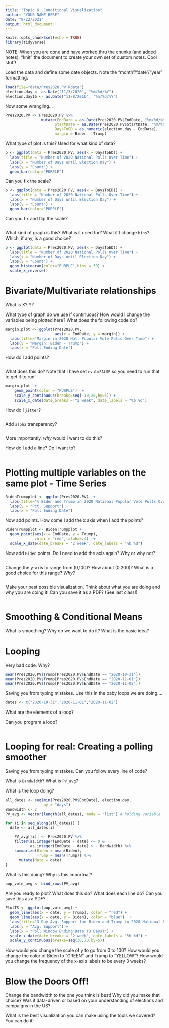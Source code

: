 ```yaml
---
title: "Topic 6. Conditional Visualization"
author: "YOUR NAME HERE"
date: "9/22/2021"
output: html_document
---
```


```r
knitr::opts_chunk$set(echo = TRUE)
library(tidyverse)
```


NOTE: When you are done and have worked thru the chunks (and added notes), "knit" the document to create your own set of custom notes. Cool stuff!

Load the data and define some date objects.  Note the "month"/"date"/"year" formatting.
```r
load(file="data/Pres2020.PV.Rdata")
election.day <- as.Date("11/3/2020", "%m/%d/%Y")   
election.day16 <- as.Date("11/8/2016", "%m/%d/%Y") 
```

Now some wrangling...

```r
Pres2020.PV <- Pres2020.PV %>%
                mutate(EndDate = as.Date(Pres2020.PV$EndDate, "%m/%d/%Y"), 
                      StartDate = as.Date(Pres2020.PV$StartDate, "%m/%d/%Y"),
                      DaysToED = as.numeric(election.day - EndDate),
                      margin = Biden - Trump)
```

What type of plot is this?  Used for what kind of data?

```r
p <- ggplot(data = Pres2020.PV, aes(x = DaysToED)) +
  labs(title = "Number of 2020 National Polls Over Time") + 
  labs(x = "Number of Days until Election Day") + 
  labs(y = "Count") + 
  geom_bar(color="PURPLE") 
```


Can you fix the scale?

```r
p <- ggplot(data = Pres2020.PV, aes(x = DaysToED)) +
  labs(title = "Number of 2020 National Polls Over Time") + 
  labs(x = "Number of Days until Election Day") + 
  labs(y = "Count") + 
  geom_bar(color="PURPLE") 
```

Can you fix and flip the scale?
```r

```

What kind of graph is this? What is it used for?  What if I change `bins`?  Which, if any, is a good choice?

```r
p <- ggplot(data = Pres2020.PV, aes(x = DaysToED)) +
  labs(title = "Number of 2020 National Polls Over Time") + 
  labs(x = "Number of Days until Election Day") + 
  labs(y = "Count") + 
  geom_histogram(color="PURPLE",bins = 30) +
  scale_x_reverse()
```

#   Bivariate/Multivariate relationships

What is X? Y?

What type of graph do we use if continuous?  How would I change the variables being plotted here?  What does the following code do?

```r
margin.plot <- ggplot(Pres2020.PV, 
                      aes(x = EndDate, y = margin)) + 
  labs(title="Margin in 2020 Nat. Popular Vote Polls Over Time") + 
  labs(y = "Margin: Biden - Trump") + 
  labs(x = "Poll Ending Date")
```

How do I add points?
```r

```

What does this do?  Note that I have set `eval=FALSE` so you need to run that to get it to run!

```r
margin.plot  + 
    geom_point(color = "PURPLE")  + 
    scale_y_continuous(breaks=seq(-10,20,by=5)) +
    scale_x_date(date_breaks = "2 week", date_labels = "%b %d") 
```


How do I `jitter`? 

```r

```

Add `alpha` transparency?  
```r

```

More importantly, _why_ would I want to do this?

How do I add a line?  Do I want to?

```r

```

# Plotting multiple variables on the same plot - Time Series


```r
BidenTrumpplot <- ggplot(Pres2020.PV)  +
  labs(title="% Biden and Trump in 2020 National Popular Vote Polls Over Time") + 
  labs(y = "Pct. Support") + 
  labs(x = "Poll Ending Date") 
```

Now add points.  How come I add the x axis when I add the points?

```r
BidenTrumpplot <- BidenTrumpplot + 
  geom_point(aes(x = EndDate, y = Trump), 
             color = "red", alpha=.4)  +
  scale_x_date(date_breaks = "2 week", date_labels = "%b %d")
```

Now add `Biden` points.  Do I need to add the axis again?  Why or why not?


```r

```


Change the y-axis to range from (0,100)?  How about (0,200)?  What is a good choice for this range? _Why_?

```r

```

Make your best possible visualization.  Think about what you are doing and why you are doing it!  Can you save it as a PDF?  (See last class!)

```r

```


# Smoothing & Conditional Means

What is smoothing?  Why do we want to do it?  What is the basic idea?


# Looping

Very bad code.  Why?

```r
mean(Pres2020.PV$Trump[Pres2020.PV$EndDate == "2020-10-31"])
mean(Pres2020.PV$Trump[Pres2020.PV$EndDate == "2020-11-01"])
mean(Pres2020.PV$Trump[Pres2020.PV$EndDate == "2020-11-02"])
```

Saving you from typing mistakes. Use this in the baby loops we are doing....

```r
dates <- c("2020-10-31","2020-11-01","2020-11-02")
```

What are the elements of a loop?

Can you program a loop?
```r

```

# Looping for real: Creating a polling smoother

Saving you from typing mistakes.  Can you follow every line of code?   

What is `Bandwidth`?
What is `PV_avg`?

What is the loop doing?

```r
all_dates <- seq(min(Pres2020.PV$EndDate), election.day, 
                 by = "days")
Bandwidth <- 2
PV_avg <- vector(length(all_dates), mode = "list") # holding variable

for (i in seq_along(all_dates)) {
  date <- all_dates[i]

    PV_avg[[i]] <- Pres2020.PV %>%
    filter(as.integer(EndDate - date) <= 0 &
           as.integer(EndDate - date) > - Bandwidth) %>%
    summarize(Biden = mean(Biden),
              Trump = mean(Trump)) %>%
      mutate(date = date)
}
```


What is this doing? Why is this importnat?
```r
pop_vote_avg <- bind_rows(PV_avg)
```

Are you ready to plot?  What does this do?  What does each line do?  Can you save this as a PDF?

```r
PlotTS <- ggplot(pop_vote_avg) + 
  geom_line(aes(x = date, y = Trump), color = "red") + 
  geom_line(aes(x = date, y = Biden), color = "blue")  + 
  labs(title="3-Day Avg. Support for Biden and Trump in 2020 National Popular Vote Polls Over Time") + 
  labs(y = "Avg. Support") + 
  labs(x = "Poll Window Ending Date (3 Days)") + 
  scale_x_date(date_breaks = "2 week", date_labels = "%b %d") + 
  scale_y_continuous(breaks=seq(30,70,by=5))
```


How would you change the scale of y to go from 0 to 100? 
How would you change the color of Biden to "GREEN" and Trump to "YELLOW"?
How would you change the frequency of the x-axis labels to be every 3 weeks?

# Blow the Doors Off!

Change the bandwidth to the one you think is best!  Why did you make that choice?  Was it data-driven or based on your understanding of elections and campaigns in the US?

What is the best visualization you can make using the tools we covered?  You can do it!
